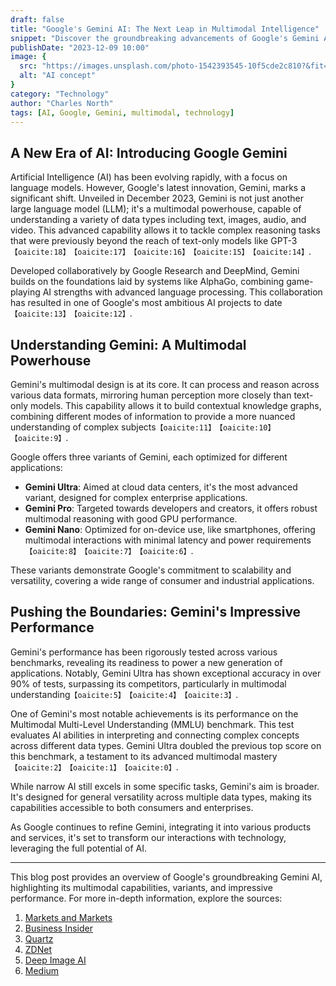 ```yaml
---
draft: false
title: "Google's Gemini AI: The Next Leap in Multimodal Intelligence"
snippet: "Discover the groundbreaking advancements of Google's Gemini AI, a new era in multimodal artificial intelligence."
publishDate: "2023-12-09 10:00"
image: {
  src: "https://images.unsplash.com/photo-1542393545-10f5cde2c810?&fit=crop&w=430&h=240",
  alt: "AI concept"
}
category: "Technology"
author: "Charles North"
tags: [AI, Google, Gemini, multimodal, technology]
---
```


## A New Era of AI: Introducing Google Gemini
Artificial Intelligence (AI) has been evolving rapidly, with a focus on language models. However, Google's latest innovation, Gemini, marks a significant shift. Unveiled in December 2023, Gemini is not just another large language model (LLM); it's a multimodal powerhouse, capable of understanding a variety of data types including text, images, audio, and video. This advanced capability allows it to tackle complex reasoning tasks that were previously beyond the reach of text-only models like GPT-3&#8203;``【oaicite:18】``&#8203;&#8203;``【oaicite:17】``&#8203;&#8203;``【oaicite:16】``&#8203;&#8203;``【oaicite:15】``&#8203;&#8203;``【oaicite:14】``&#8203;.

Developed collaboratively by Google Research and DeepMind, Gemini builds on the foundations laid by systems like AlphaGo, combining game-playing AI strengths with advanced language processing. This collaboration has resulted in one of Google's most ambitious AI projects to date&#8203;``【oaicite:13】``&#8203;&#8203;``【oaicite:12】``&#8203;.

## Understanding Gemini: A Multimodal Powerhouse
Gemini's multimodal design is at its core. It can process and reason across various data formats, mirroring human perception more closely than text-only models. This capability allows it to build contextual knowledge graphs, combining different modes of information to provide a more nuanced understanding of complex subjects&#8203;``【oaicite:11】``&#8203;&#8203;``【oaicite:10】``&#8203;&#8203;``【oaicite:9】``&#8203;.

Google offers three variants of Gemini, each optimized for different applications:

- **Gemini Ultra**: Aimed at cloud data centers, it's the most advanced variant, designed for complex enterprise applications.
- **Gemini Pro**: Targeted towards developers and creators, it offers robust multimodal reasoning with good GPU performance.
- **Gemini Nano**: Optimized for on-device use, like smartphones, offering multimodal interactions with minimal latency and power requirements&#8203;``【oaicite:8】``&#8203;&#8203;``【oaicite:7】``&#8203;&#8203;``【oaicite:6】``&#8203;.

These variants demonstrate Google's commitment to scalability and versatility, covering a wide range of consumer and industrial applications.

## Pushing the Boundaries: Gemini's Impressive Performance
Gemini's performance has been rigorously tested across various benchmarks, revealing its readiness to power a new generation of applications. Notably, Gemini Ultra has shown exceptional accuracy in over 90% of tests, surpassing its competitors, particularly in multimodal understanding&#8203;``【oaicite:5】``&#8203;&#8203;``【oaicite:4】``&#8203;&#8203;``【oaicite:3】``&#8203;.

One of Gemini's most notable achievements is its performance on the Multimodal Multi-Level Understanding (MMLU) benchmark. This test evaluates AI abilities in interpreting and connecting complex concepts across different data types. Gemini Ultra doubled the previous top score on this benchmark, a testament to its advanced multimodal mastery&#8203;``【oaicite:2】``&#8203;&#8203;``【oaicite:1】``&#8203;&#8203;``【oaicite:0】``&#8203;.

While narrow AI still excels in some specific tasks, Gemini's aim is broader. It's designed for general versatility across multiple data types, making its capabilities accessible to both consumers and enterprises.

As Google continues to refine Gemini, integrating it into various products and services, it's set to transform our interactions with technology, leveraging the full potential of AI.

---

This blog post provides an overview of Google's groundbreaking Gemini AI, highlighting its multimodal capabilities, variants, and impressive performance. For more in-depth information, explore the sources:

1. [Markets and Markets](https://www.marketsandmarkets.com/industry-news/Googles-Gemini-AI-Model)
2. [Business Insider](https://www.businessinsider.com/google-gemini-explainer-ai-model-2023-9)
3. [Quartz](https://qz.com/everything-you-need-to-know-about-gemini-google-s-new-1851074463)
4. [ZDNet](https://www.zdnet.com/article/what-is-google-gemini/)
5. [Deep Image AI](https://deep-image.ai/blog/googles-gemini-takes-center-stage-in-the-ai-arena/)
6. [Medium](https://medium.com/@araujogabe1/introducing-gemini-googles-most-capable-ai-model-6b7Infinityf)

